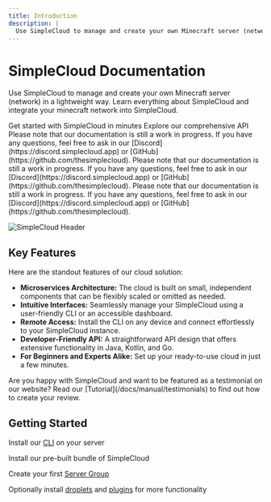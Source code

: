 ```yaml
---
title: Introduction
description: |
  Use SimpleCloud to manage and create your own Minecraft server (network) in a lightweight way. Learn everything about SimpleCloud and integrate your minecraft network into SimpleCloud.
---
```


# SimpleCloud Documentation

Use SimpleCloud to manage and create your own Minecraft server (network) in a lightweight way. Learn everything about SimpleCloud and integrate your minecraft network into SimpleCloud.

<Cards>
  <Card title="Quickstart" href="/docs/manual/quickstart">
    Get started with SimpleCloud in minutes
  </Card>
  <Card title="API Documentation" href="/docs/manual/api">
    Explore our comprehensive API
  </Card>
</Cards>

<Callout>
  Please note that our documentation is still a work in progress. If you have
  any questions, feel free to ask in our
  [Discord](https://discord.simplecloud.app) or
  [GitHub](https://github.com/thesimplecloud).
</Callout>

<Callout type="warn">
  Please note that our documentation is still a work in progress. If you have
  any questions, feel free to ask in our
  [Discord](https://discord.simplecloud.app) or
  [GitHub](https://github.com/thesimplecloud).
</Callout>

<Callout type="error">
  Please note that our documentation is still a work in progress. If you have
  any questions, feel free to ask in our
  [Discord](https://discord.simplecloud.app) or
  [GitHub](https://github.com/thesimplecloud).
</Callout>

![SimpleCloud Header](https://github.com/simplecloudapp/branding/blob/main/images/header.png?raw=true)

## Key Features

Here are the standout features of our cloud solution:

- **Microservices Architecture:** The cloud is built on small, independent components that can be flexibly scaled or omitted as needed.
- **Intuitive Interfaces:** Seamlessly manage your SimpleCloud using a user-friendly CLI or an accessible dashboard.
- **Remote Access:** Install the CLI on any device and connect effortlessly to your SimpleCloud instance.
- **Developer-Friendly API:** A straightforward API design that offers extensive functionality in Java, Kotlin, and Go.
- **For Beginners and Experts Alike:** Set up your ready-to-use cloud in just a few minutes.

<Callout>
  Are you happy with SimpleCloud and want to be featured as a testimonial on our
  website? Read our [Tutorial](/docs/manual/testimonials) to find out how to
  create your review.
</Callout>

## Getting Started

<Steps>

<Step title="Install our CLI">

Install our [CLI](/docs/manual/cli) on your server

</Step>

<Step title="Install SimpleCloud">

Install our pre-built bundle of SimpleCloud

</Step>

<Step title="Create Server Group">

Create your first [Server Group](/docs/manual/resources/server-group)

</Step>

<Step title="Add Extensions">

Optionally install [droplets](/docs/manual/droplet) and [plugins](/docs/manual/plugin) for more functionality

</Step>

</Steps>
